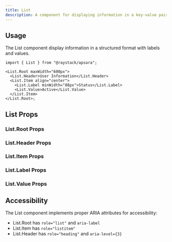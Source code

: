```yaml
---
title: List
description: A component for displaying information in a key-value pair list format.
---
```



<Demo data={preview} />

## Usage

The List component display information in a structured format with labels and values.

```tsx
import { List } from "@raystack/apsara";

<List.Root maxWidth="600px">
  <List.Header>User Information</List.Header>
  <List.Item align="center">
    <List.Label minWidth="88px">Status</List.Label>
    <List.Value>Active</List.Value>
  </List.Item>
</List.Root>;
```

## List Props

### List.Root Props

<auto-type-table path="./props.ts" name="ListRootProps" />

### List.Header Props

<auto-type-table path="./props.ts" name="ListHeaderProps" />

### List.Item Props

<auto-type-table path="./props.ts" name="ListItemProps" />

### List.Label Props

<auto-type-table path="./props.ts" name="ListLabelProps" />

### List.Value Props

<auto-type-table path="./props.ts" name="ListValueProps" />

## Accessibility

The List component implements proper ARIA attributes for accessibility:

- List.Root has `role="list"` and `aria-label`
- List.Item has `role="listitem"`
- List.Header has `role="heading"` and `aria-level={3}`
